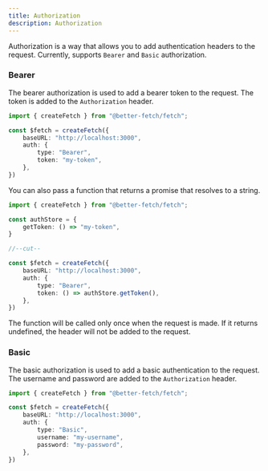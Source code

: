```yaml
---
title: Authorization
description: Authorization
---
```


Authorization is a way that allows you to add authentication headers to the request.
Currently, supports `Bearer` and `Basic` authorization.

### Bearer

The bearer authorization is used to add a bearer token to the request. The token is added to the `Authorization` header. 

```ts twoslash title="fetch.ts"
import { createFetch } from "@better-fetch/fetch";

const $fetch = createFetch({
    baseURL: "http://localhost:3000",
    auth: {
        type: "Bearer",
        token: "my-token",
    },
})
```

You can also pass a function that returns a promise that resolves to a string.

```ts twoslash title="fetch.ts"
import { createFetch } from "@better-fetch/fetch";

const authStore = {
    getToken: () => "my-token",
}

//--cut--

const $fetch = createFetch({
    baseURL: "http://localhost:3000",
    auth: {
        type: "Bearer",
        token: () => authStore.getToken(),
    },
})
```

<Callout type="info">
    The function will be called only once when the request is made. If it returns undefined, the header will not be added to the request.
</Callout>

### Basic

The basic authorization is used to add a basic authentication to the request. The username and password are added to the `Authorization` header.

```ts twoslash title="fetch.ts"
import { createFetch } from "@better-fetch/fetch";

const $fetch = createFetch({
    baseURL: "http://localhost:3000",
    auth: {
        type: "Basic",
        username: "my-username",
        password: "my-password",
    },
})
```